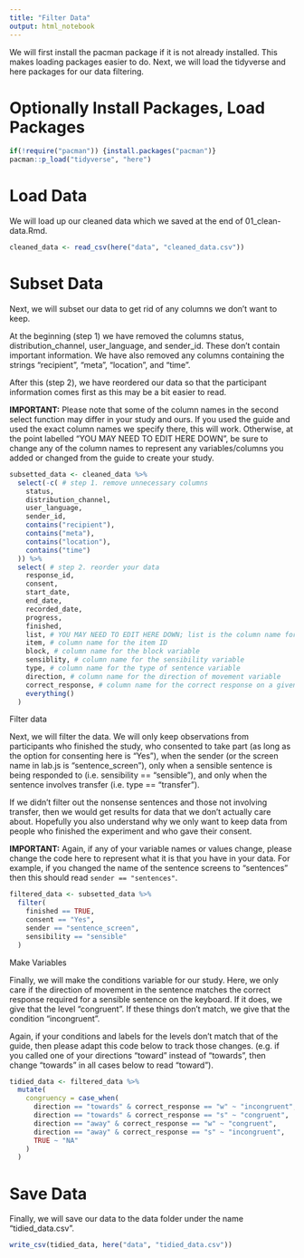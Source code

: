 ```yaml
---
title: "Filter Data"
output: html_notebook
---
```


We will first install the pacman package if it is not already installed. This makes loading packages easier to do. Next, we will load the tidyverse and here packages for our data filtering.

# Optionally Install Packages, Load Packages

```r
if(!require("pacman")) {install.packages("pacman")}
pacman::p_load("tidyverse", "here")
```

# Load Data

We will load up our cleaned data which we saved at the end of 01_clean-data.Rmd.

```r
cleaned_data <- read_csv(here("data", "cleaned_data.csv"))
```

# Subset Data

Next, we will subset our data to get rid of any columns we don't want to keep. 

At the beginning (step 1) we have removed the columns status, distribution_channel, user_language, and sender_id. These don't contain important information. We have also removed any columns containing the strings "recipient", "meta", "location", and "time". 

After this (step 2), we have reordered our data so that the participant information comes first as this may be a bit easier to read.

**IMPORTANT:** Please note that some of the column names in the second select function may differ in your study and ours. If you used the guide  and used the exact column names we specify there, this will work. Otherwise, at the point labelled "YOU MAY NEED TO EDIT HERE DOWN", be sure to change any of the column names to represent any variables/columns you added or changed from the guide to create your study.

```r
subsetted_data <- cleaned_data %>% 
  select(-c( # step 1. remove unnecessary columns
    status,
    distribution_channel,
    user_language,
    sender_id,
    contains("recipient"),
    contains("meta"),
    contains("location"),
    contains("time")
  )) %>% 
  select( # step 2. reorder your data
    response_id, 
    consent,
    start_date,
    end_date,
    recorded_date,
    progress,
    finished,
    list, # YOU MAY NEED TO EDIT HERE DOWN; list is the column name for the list
    item, # column name for the item ID
    block, # column name for the block variable
    sensiblity, # column name for the sensibility variable
    type, # column name for the type of sentence variable
    direction, # column name for the direction of movement variable
    correct_response, # column name for the correct response on a given trial
    everything()
  )
```

Filter data

Next, we will filter the data. We will only keep observations from participants who finished the study, who consented to take part (as long as the option for consenting here is "Yes"), when the sender (or the screen name in lab.js is "sentence_screen"), only when a sensible sentence is being responded to (i.e. sensibility == "sensible"), and only when the sentence involves transfer (i.e. type == "transfer"). 

If we didn't filter out the nonsense sentences and those not involving transfer, then we would get results for data that we don't actually care about. Hopefully you also understand why we only want to keep data from people who finished the experiment and who gave their consent.

**IMPORTANT:** Again, if any of your variable names or values change, please change the code here to represent what it is that you have in your data. For example, if you changed the name of the sentence screens to "sentences" then this should read `sender == "sentences"`.

```r
filtered_data <- subsetted_data %>% 
  filter(
    finished == TRUE,
    consent == "Yes",
    sender == "sentence_screen",
    sensibility == "sensible"
  )
```

Make Variables

Finally, we will make the conditions variable for our study. Here, we only care if the direction of movement in the sentence matches the correct response required for a sensible sentence on the keyboard. If it does, we give that the level "congruent". If these things don't match, we give that the condition "incongruent".

Again, if your conditions and labels for the levels don't match that of the guide, then please adapt this code below to track those changes. (e.g. if you called  one of your directions "toward" instead of "towards", then change "towards" in all cases below to read "toward").

```r
tidied_data <- filtered_data %>% 
  mutate(
    congruency = case_when(
      direction == "towards" & correct_response == "w" ~ "incongruent",
      direction == "towards" & correct_response == "s" ~ "congruent",
      direction == "away" & correct_response == "w" ~ "congruent",
      direction == "away" & correct_response == "s" ~ "incongruent",
      TRUE ~ "NA"
    )
  )
```

# Save Data

Finally, we will save our data to the data folder under the name "tidied_data.csv".

```r
write_csv(tidied_data, here("data", "tidied_data.csv"))
```

